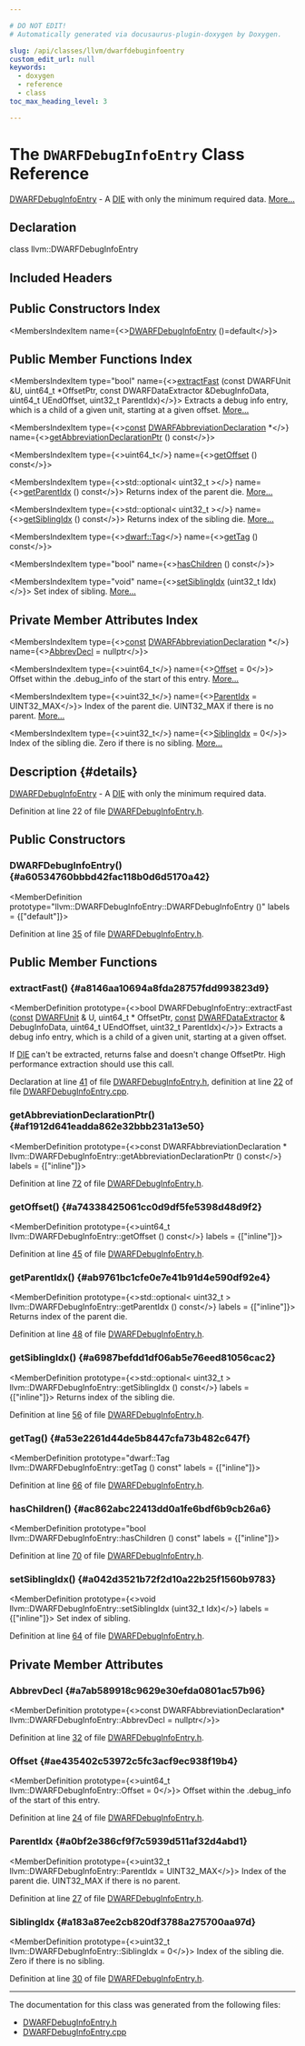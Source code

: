 ```yaml
---

# DO NOT EDIT!
# Automatically generated via docusaurus-plugin-doxygen by Doxygen.

slug: /api/classes/llvm/dwarfdebuginfoentry
custom_edit_url: null
keywords:
  - doxygen
  - reference
  - class
toc_max_heading_level: 3

---
```





# The `DWARFDebugInfoEntry` Class Reference

<DoxygenPage pluginConfig={pluginConfig}>

<a href="/docs/api/classes/llvm/dwarfdebuginfoentry">DWARFDebugInfoEntry</a> - A <a href="/docs/api/classes/llvm/die">DIE</a> with only the minimum required data. <a href="#details">More...</a>

## Declaration

<CodeBlock>class llvm::DWARFDebugInfoEntry</CodeBlock>

## Included Headers

<IncludesList>
<IncludesListItem
  filePath="llvm/DebugInfo/DWARF/DWARFDebugInfoEntry.h"
  permalink="/docs/api/files/include/include/llvm/include/llvm/debuginfo/include/llvm/debuginfo/dwarf/dwarfdebuginfoentry-h"
  isLocal="true" />
</IncludesList>

## Public Constructors Index

<MembersIndex>

<MembersIndexItem
  name={<><a href="#a60534760bbbd42fac118b0d6d5170a42">DWARFDebugInfoEntry</a> ()=default</>}>
</MembersIndexItem>

</MembersIndex>

## Public Member Functions Index

<MembersIndex>

<MembersIndexItem
  type="bool"
  name={<><a href="#a8146aa10694a8fda28757fdd993823d9">extractFast</a> (const DWARFUnit &amp;U, uint64&#95;t &#42;OffsetPtr, const DWARFDataExtractor &amp;DebugInfoData, uint64&#95;t UEndOffset, uint32&#95;t ParentIdx)</>}>
Extracts a debug info entry, which is a child of a given unit, starting at a given offset. <a href="#a8146aa10694a8fda28757fdd993823d9">More...</a>
</MembersIndexItem>

<MembersIndexItem
  type={<><a href="/docs/api/files/lib/lib/target/lib/target/aarch64/aarch64promoteconstant-cpp/#a90f8350fecae261c25be85d38b451bff">const</a> <a href="/docs/api/classes/llvm/dwarfabbreviationdeclaration">DWARFAbbreviationDeclaration</a> &#42;</>}
  name={<><a href="#af1912d641eadda862e32bbb231a13e50">getAbbreviationDeclarationPtr</a> () const</>}>
</MembersIndexItem>

<MembersIndexItem
  type={<>uint64&#95;t</>}
  name={<><a href="#a74338425061cc0d9df5fe5398d48d9f2">getOffset</a> () const</>}>
</MembersIndexItem>

<MembersIndexItem
  type={<>std::optional&lt; uint32&#95;t &gt;</>}
  name={<><a href="#ab9761bc1cfe0e7e41b91d4e590df92e4">getParentIdx</a> () const</>}>
Returns index of the parent die. <a href="#ab9761bc1cfe0e7e41b91d4e590df92e4">More...</a>
</MembersIndexItem>

<MembersIndexItem
  type={<>std::optional&lt; uint32&#95;t &gt;</>}
  name={<><a href="#a6987befdd1df06ab5e76eed81056cac2">getSiblingIdx</a> () const</>}>
Returns index of the sibling die. <a href="#a6987befdd1df06ab5e76eed81056cac2">More...</a>
</MembersIndexItem>

<MembersIndexItem
  type={<><a href="/docs/api/namespaces/llvm/dwarf/#ac94a19fc8c57bf0350fc4e9f45897828">dwarf::Tag</a></>}
  name={<><a href="#a53e2261d44de5b8447cfa73b482c647f">getTag</a> () const</>}>
</MembersIndexItem>

<MembersIndexItem
  type="bool"
  name={<><a href="#ac862abc22413dd0a1fe6bdf6b9cb26a6">hasChildren</a> () const</>}>
</MembersIndexItem>

<MembersIndexItem
  type="void"
  name={<><a href="#a042d3521b72f2d10a22b25f1560b9783">setSiblingIdx</a> (uint32&#95;t Idx)</>}>
Set index of sibling. <a href="#a042d3521b72f2d10a22b25f1560b9783">More...</a>
</MembersIndexItem>

</MembersIndex>

## Private Member Attributes Index

<MembersIndex>

<MembersIndexItem
  type={<><a href="/docs/api/files/lib/lib/target/lib/target/aarch64/aarch64promoteconstant-cpp/#a90f8350fecae261c25be85d38b451bff">const</a> <a href="/docs/api/classes/llvm/dwarfabbreviationdeclaration">DWARFAbbreviationDeclaration</a> &#42;</>}
  name={<><a href="#a7ab589918c9629e30efda0801ac57b96">AbbrevDecl</a> = nullptr</>}>
</MembersIndexItem>

<MembersIndexItem
  type={<>uint64&#95;t</>}
  name={<><a href="#ae435402c53972c5fc3acf9ec938f19b4">Offset</a> = 0</>}>
Offset within the .debug&#95;info of the start of this entry. <a href="#ae435402c53972c5fc3acf9ec938f19b4">More...</a>
</MembersIndexItem>

<MembersIndexItem
  type={<>uint32&#95;t</>}
  name={<><a href="#a0bf2e386cf9f7c5939d511af32d4abd1">ParentIdx</a> = UINT32&#95;MAX</>}>
Index of the parent die. UINT32&#95;MAX if there is no parent. <a href="#a0bf2e386cf9f7c5939d511af32d4abd1">More...</a>
</MembersIndexItem>

<MembersIndexItem
  type={<>uint32&#95;t</>}
  name={<><a href="#a183a87ee2cb820df3788a275700aa97d">SiblingIdx</a> = 0</>}>
Index of the sibling die. Zero if there is no sibling. <a href="#a183a87ee2cb820df3788a275700aa97d">More...</a>
</MembersIndexItem>

</MembersIndex>

## Description {#details}

<a href="/docs/api/classes/llvm/dwarfdebuginfoentry">DWARFDebugInfoEntry</a> - A <a href="/docs/api/classes/llvm/die">DIE</a> with only the minimum required data.

Definition at line 22 of file <a href="/docs/api/files/include/include/llvm/include/llvm/debuginfo/include/llvm/debuginfo/dwarf/dwarfdebuginfoentry-h">DWARFDebugInfoEntry.h</a>.

<SectionDefinition>

## Public Constructors

### DWARFDebugInfoEntry() {#a60534760bbbd42fac118b0d6d5170a42}

<MemberDefinition
  prototype="llvm::DWARFDebugInfoEntry::DWARFDebugInfoEntry ()"
  labels = {["default"]}>

Definition at line <a href="/docs/api/files/include/include/llvm/include/llvm/debuginfo/include/llvm/debuginfo/dwarf/dwarfdebuginfoentry-h/#l00035">35</a> of file <a href="/docs/api/files/include/include/llvm/include/llvm/debuginfo/include/llvm/debuginfo/dwarf/dwarfdebuginfoentry-h">DWARFDebugInfoEntry.h</a>.
</MemberDefinition>

</SectionDefinition>

<SectionDefinition>

## Public Member Functions

### extractFast() {#a8146aa10694a8fda28757fdd993823d9}

<MemberDefinition
  prototype={<>bool DWARFDebugInfoEntry::extractFast (<a href="/docs/api/files/lib/lib/target/lib/target/aarch64/aarch64promoteconstant-cpp/#a90f8350fecae261c25be85d38b451bff">const</a> <a href="/docs/api/classes/llvm/dwarfunit">DWARFUnit</a> &amp; U, uint64&#95;t &#42; OffsetPtr, <a href="/docs/api/files/lib/lib/target/lib/target/aarch64/aarch64promoteconstant-cpp/#a90f8350fecae261c25be85d38b451bff">const</a> <a href="/docs/api/classes/llvm/dwarfdataextractor">DWARFDataExtractor</a> &amp; DebugInfoData, uint64&#95;t UEndOffset, uint32&#95;t ParentIdx)</>}>
Extracts a debug info entry, which is a child of a given unit, starting at a given offset.

If <a href="/docs/api/classes/llvm/die">DIE</a> can&#39;t be extracted, returns false and doesn&#39;t change OffsetPtr. High performance extraction should use this call.

Declaration at line <a href="/docs/api/files/include/include/llvm/include/llvm/debuginfo/include/llvm/debuginfo/dwarf/dwarfdebuginfoentry-h/#l00041">41</a> of file <a href="/docs/api/files/include/include/llvm/include/llvm/debuginfo/include/llvm/debuginfo/dwarf/dwarfdebuginfoentry-h">DWARFDebugInfoEntry.h</a>, definition at line <a href="/docs/api/files/lib/lib/debuginfo/lib/debuginfo/dwarf/dwarfdebuginfoentry-cpp/#l00022">22</a> of file <a href="/docs/api/files/lib/lib/debuginfo/lib/debuginfo/dwarf/dwarfdebuginfoentry-cpp">DWARFDebugInfoEntry.cpp</a>.
</MemberDefinition>

### getAbbreviationDeclarationPtr() {#af1912d641eadda862e32bbb231a13e50}

<MemberDefinition
  prototype={<>const DWARFAbbreviationDeclaration &#42; llvm::DWARFDebugInfoEntry::getAbbreviationDeclarationPtr () const</>}
  labels = {["inline"]}>

Definition at line <a href="/docs/api/files/include/include/llvm/include/llvm/debuginfo/include/llvm/debuginfo/dwarf/dwarfdebuginfoentry-h/#l00072">72</a> of file <a href="/docs/api/files/include/include/llvm/include/llvm/debuginfo/include/llvm/debuginfo/dwarf/dwarfdebuginfoentry-h">DWARFDebugInfoEntry.h</a>.
</MemberDefinition>

### getOffset() {#a74338425061cc0d9df5fe5398d48d9f2}

<MemberDefinition
  prototype={<>uint64&#95;t llvm::DWARFDebugInfoEntry::getOffset () const</>}
  labels = {["inline"]}>

Definition at line <a href="/docs/api/files/include/include/llvm/include/llvm/debuginfo/include/llvm/debuginfo/dwarf/dwarfdebuginfoentry-h/#l00045">45</a> of file <a href="/docs/api/files/include/include/llvm/include/llvm/debuginfo/include/llvm/debuginfo/dwarf/dwarfdebuginfoentry-h">DWARFDebugInfoEntry.h</a>.
</MemberDefinition>

### getParentIdx() {#ab9761bc1cfe0e7e41b91d4e590df92e4}

<MemberDefinition
  prototype={<>std::optional&lt; uint32&#95;t &gt; llvm::DWARFDebugInfoEntry::getParentIdx () const</>}
  labels = {["inline"]}>
Returns index of the parent die.

Definition at line <a href="/docs/api/files/include/include/llvm/include/llvm/debuginfo/include/llvm/debuginfo/dwarf/dwarfdebuginfoentry-h/#l00048">48</a> of file <a href="/docs/api/files/include/include/llvm/include/llvm/debuginfo/include/llvm/debuginfo/dwarf/dwarfdebuginfoentry-h">DWARFDebugInfoEntry.h</a>.
</MemberDefinition>

### getSiblingIdx() {#a6987befdd1df06ab5e76eed81056cac2}

<MemberDefinition
  prototype={<>std::optional&lt; uint32&#95;t &gt; llvm::DWARFDebugInfoEntry::getSiblingIdx () const</>}
  labels = {["inline"]}>
Returns index of the sibling die.

Definition at line <a href="/docs/api/files/include/include/llvm/include/llvm/debuginfo/include/llvm/debuginfo/dwarf/dwarfdebuginfoentry-h/#l00056">56</a> of file <a href="/docs/api/files/include/include/llvm/include/llvm/debuginfo/include/llvm/debuginfo/dwarf/dwarfdebuginfoentry-h">DWARFDebugInfoEntry.h</a>.
</MemberDefinition>

### getTag() {#a53e2261d44de5b8447cfa73b482c647f}

<MemberDefinition
  prototype="dwarf::Tag llvm::DWARFDebugInfoEntry::getTag () const"
  labels = {["inline"]}>

Definition at line <a href="/docs/api/files/include/include/llvm/include/llvm/debuginfo/include/llvm/debuginfo/dwarf/dwarfdebuginfoentry-h/#l00066">66</a> of file <a href="/docs/api/files/include/include/llvm/include/llvm/debuginfo/include/llvm/debuginfo/dwarf/dwarfdebuginfoentry-h">DWARFDebugInfoEntry.h</a>.
</MemberDefinition>

### hasChildren() {#ac862abc22413dd0a1fe6bdf6b9cb26a6}

<MemberDefinition
  prototype="bool llvm::DWARFDebugInfoEntry::hasChildren () const"
  labels = {["inline"]}>

Definition at line <a href="/docs/api/files/include/include/llvm/include/llvm/debuginfo/include/llvm/debuginfo/dwarf/dwarfdebuginfoentry-h/#l00070">70</a> of file <a href="/docs/api/files/include/include/llvm/include/llvm/debuginfo/include/llvm/debuginfo/dwarf/dwarfdebuginfoentry-h">DWARFDebugInfoEntry.h</a>.
</MemberDefinition>

### setSiblingIdx() {#a042d3521b72f2d10a22b25f1560b9783}

<MemberDefinition
  prototype={<>void llvm::DWARFDebugInfoEntry::setSiblingIdx (uint32&#95;t Idx)</>}
  labels = {["inline"]}>
Set index of sibling.

Definition at line <a href="/docs/api/files/include/include/llvm/include/llvm/debuginfo/include/llvm/debuginfo/dwarf/dwarfdebuginfoentry-h/#l00064">64</a> of file <a href="/docs/api/files/include/include/llvm/include/llvm/debuginfo/include/llvm/debuginfo/dwarf/dwarfdebuginfoentry-h">DWARFDebugInfoEntry.h</a>.
</MemberDefinition>

</SectionDefinition>

<SectionDefinition>

## Private Member Attributes

### AbbrevDecl {#a7ab589918c9629e30efda0801ac57b96}

<MemberDefinition
  prototype={<>const DWARFAbbreviationDeclaration&#42; llvm::DWARFDebugInfoEntry::AbbrevDecl = nullptr</>}>

Definition at line <a href="/docs/api/files/include/include/llvm/include/llvm/debuginfo/include/llvm/debuginfo/dwarf/dwarfdebuginfoentry-h/#l00032">32</a> of file <a href="/docs/api/files/include/include/llvm/include/llvm/debuginfo/include/llvm/debuginfo/dwarf/dwarfdebuginfoentry-h">DWARFDebugInfoEntry.h</a>.
</MemberDefinition>

### Offset {#ae435402c53972c5fc3acf9ec938f19b4}

<MemberDefinition
  prototype={<>uint64&#95;t llvm::DWARFDebugInfoEntry::Offset = 0</>}>
Offset within the .debug&#95;info of the start of this entry.

Definition at line <a href="/docs/api/files/include/include/llvm/include/llvm/debuginfo/include/llvm/debuginfo/dwarf/dwarfdebuginfoentry-h/#l00024">24</a> of file <a href="/docs/api/files/include/include/llvm/include/llvm/debuginfo/include/llvm/debuginfo/dwarf/dwarfdebuginfoentry-h">DWARFDebugInfoEntry.h</a>.
</MemberDefinition>

### ParentIdx {#a0bf2e386cf9f7c5939d511af32d4abd1}

<MemberDefinition
  prototype={<>uint32&#95;t llvm::DWARFDebugInfoEntry::ParentIdx = UINT32&#95;MAX</>}>
Index of the parent die. UINT32&#95;MAX if there is no parent.

Definition at line <a href="/docs/api/files/include/include/llvm/include/llvm/debuginfo/include/llvm/debuginfo/dwarf/dwarfdebuginfoentry-h/#l00027">27</a> of file <a href="/docs/api/files/include/include/llvm/include/llvm/debuginfo/include/llvm/debuginfo/dwarf/dwarfdebuginfoentry-h">DWARFDebugInfoEntry.h</a>.
</MemberDefinition>

### SiblingIdx {#a183a87ee2cb820df3788a275700aa97d}

<MemberDefinition
  prototype={<>uint32&#95;t llvm::DWARFDebugInfoEntry::SiblingIdx = 0</>}>
Index of the sibling die. Zero if there is no sibling.

Definition at line <a href="/docs/api/files/include/include/llvm/include/llvm/debuginfo/include/llvm/debuginfo/dwarf/dwarfdebuginfoentry-h/#l00030">30</a> of file <a href="/docs/api/files/include/include/llvm/include/llvm/debuginfo/include/llvm/debuginfo/dwarf/dwarfdebuginfoentry-h">DWARFDebugInfoEntry.h</a>.
</MemberDefinition>

</SectionDefinition>

<hr/>

The documentation for this class was generated from the following files:

<ul>
<li><a href="/docs/api/files/include/include/llvm/include/llvm/debuginfo/include/llvm/debuginfo/dwarf/dwarfdebuginfoentry-h">DWARFDebugInfoEntry.h</a></li>
<li><a href="/docs/api/files/lib/lib/debuginfo/lib/debuginfo/dwarf/dwarfdebuginfoentry-cpp">DWARFDebugInfoEntry.cpp</a></li>
</ul>

</DoxygenPage>
